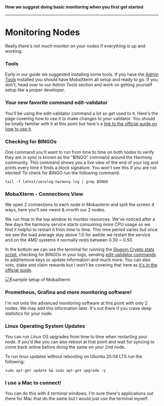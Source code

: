 #### How we suggest doing basic monitoring when you first get started
---

# Monitoring Nodes

Really there's not much monitor on your nodes if everything is up and working.

### Tools

Early in our guide we suggested installing some tools. If you have the [Admin Tools](../../before-node-setup/admin-tools.md) installed you should have MobaXterm all setup and ready to go. If you don't, head over to our Admin Tools section and work on getting yourself setup like a proper developer.

### Your new favorite command edit-validator

You'll be using the edit-validator command a lot so get used to it. Here's the page covering how to use it to make changes to your validator. You should be totally familiar with it at this point but here's a [link to the official guide on how to use it](https://docs.harmony.one/home/network/validators/managing-a-validator/checking-validator-information).

### Checking for BINGOs

One command you'll want to run from time to time on both nodes to verify they are in sync is known as the "BINGO" command around the Harmony community. This command shows you a live view of the end of your log and prints every time it finds a block signature. You won't see this if you are not elected! To check for BINGO run the following command:

```text
tail -f latest/zerolog-harmony.log | grep BINGO
```

### MobaXterm - Connections View

We open 2 connections to each node in Mobaxterm and split the screen 4 ways, here you'll see vwest & vnorth our 2 nodes.

We run htop in the top window to monitor resources. We've noticed after a few days the harmony service starts consuming more CPU usage so we find it helpful to restart it from time to time. This time period varies but once we see the load average stay above 1.0 for awhile we restart the service and on the AMD systems it normally rests between 0.30 ~ 0.50.

In the bottom we can use the terminal for running the [Slugom Crypto stats script](scripts/stats-script.md), checking for BINGOs in your logs, sending [edit-validator commands](https://docs.harmony.one/home/network/validators/managing-a-validator/checking-validator-information) to add/remove keys or update information and much more. You can also vote, stake and claim rewards but I won't be covering that here as [it's in the official guide](https://docs.harmony.one/home/network/validators/managing-a-validator/checking-validator-information).

![Example setup of MobaXterm](../../../public/image_4.png)

### Prometheus, Grafina and more monitoring software!

I'm not onto the advanced monitoring software at this point with only 2 nodes. We may add this information later. It's out there if you crave deep statistics for your node.

### Linux Operating System Updates

You can run Linux OS upgrades from time to time when restarting your node. If you'd like you can also reboot at that point and wait for syncing to come back online before doing the same on your 2nd node.

To run linux updates without rebooting on Ubuntu 20.04 LTS run the following:

```text
sudo apt-get update && sudo apt-get upgrade -y
```

### I use a Mac to connect!

You can do this with 4 terminal windows. I'm sure there's applications out there for Mac that do the same but I would just use the terminal myself.

